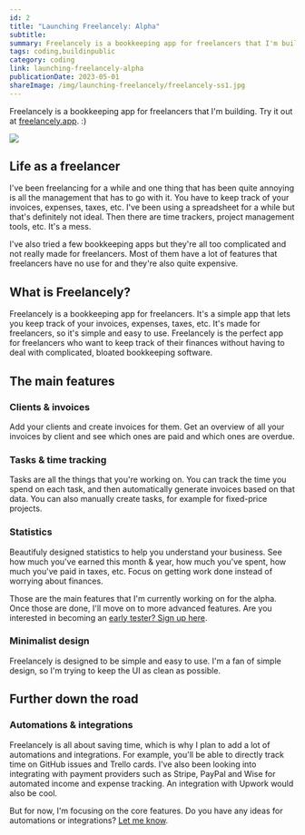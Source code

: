 ```yaml
---
id: 2
title: "Launching Freelancely: Alpha"
subtitle:
summary: Freelancely is a bookkeeping app for freelancers that I'm building. I'm documenting the process here.
tags: coding,buildinpublic
category: coding
link: launching-freelancely-alpha
publicationDate: 2023-05-01
shareImage: /img/launching-freelancely/freelancely-ss1.jpg
---
```


Freelancely is a bookkeeping app for freelancers that I'm building. Try it out at [freelancely.app](https://freelancely.app). :)

<div class="w-full">
  <img src="/img/launching-freelancely/freelancely-ss1.jpg" class="rounded-lg" />
</div>

## Life as a freelancer

I've been freelancing for a while and one thing that has been quite annoying is all the management that has to go with it. You have to keep track of your invoices, expenses, taxes, etc. I've been using a spreadsheet for a while but that's definitely not ideal. Then there are time trackers, project management tools, etc. It's a mess.

I've also tried a few bookkeeping apps but they're all too complicated and not really made for freelancers. Most of them have a lot of features that freelancers have no use for and they're also quite expensive.

## What is Freelancely?

Freelancely is a bookkeeping app for freelancers. It's a simple app that lets you keep track of your invoices, expenses, taxes, etc. It's made for freelancers, so it's simple and easy to use. Freelancely is the perfect app for freelancers who want to keep track of their finances without having to deal with complicated, bloated bookkeeping software.

## The main features

### Clients & invoices

Add your clients and create invoices for them. Get an overview of all your invoices by client and see which ones are paid and which ones are overdue.

### Tasks & time tracking

Tasks are all the things that you're working on. You can track the time you spend on each task, and then automatically generate invoices based on that data. You can also manually create tasks, for example for fixed-price projects.

### Statistics

Beautifuly designed statistics to help you understand your business. See how much you've earned this month & year, how much you've spent, how much you've paid in taxes, etc. Focus on getting work done instead of worrying about finances.

Those are the main features that I'm currently working on for the alpha. Once those are done, I'll move on to more advanced features. Are you interested in becoming an [early tester? Sign up here](https://freelancely.app).

### Minimalist design

Freelancely is designed to be simple and easy to use. I'm a fan of simple design, so I'm trying to keep the UI as clean as possible.

## Further down the road

### Automations & integrations

Freelancely is all about saving time, which is why I plan to add a lot of automations and integrations. For example, you'll be able to directly track time on GitHub issues and Trello cards. I've also been looking into integrating with payment providers such as Stripe, PayPal and Wise for automated income and expense tracking. An integration with Upwork would also be cool.

But for now, I'm focusing on the core features. Do you have any ideas for automations or integrations? [Let me know](https://twitter.com/manueljennni).
